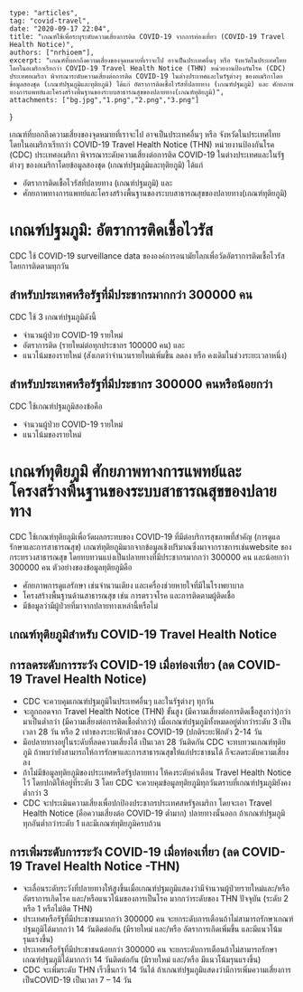 	type: "articles",
	tag: "covid-travel",
	date: "2020-09-17 22:04",
    title: "เกณฑ์ใช้เพื่อระบุระดับความเสี่ยงการติด COVID-19 จากการท่องเที่ยว (COVID-19 Travel Health Notice)",
    authors: ["nrhioem"],
	excerpt: "เกณฑ์ที่บอกถึงความเสี่ยงของจุดหมายที่เราจะไป อาจเป็นประเทศอื่นๆ หรือ จังหวัดในประเทศไทย โดยในอเมริกาเรียกว่า COVID-19 Travel Health Notice (THN) หน่วยงานป้องกันโรค (CDC) ประเทศอเมริกา พิจารณาระดับความเสี่ยงต่อการติด COVID-19 ในต่างประเทศและในรัฐต่างๆ ของอเมริกาโดยข้อมูลสองชุด (เกณฑ์ปฐมภูมิและทุติยภูมิ) ได้แก่ อัตราการติดเชื้อไวรัสที่ปลายทาง (เกณฑ์ปฐมภูมิ) และ ศักยภาพทางการแพทย์และโครงสร้างพื้นฐานของระบบสาธารณสุขของปลายทาง(เกณฑ์ทุติยภูมิ)",
	attachments: ["bg.jpg","1.png","2.png","3.png"]
}

เกณฑ์ที่บอกถึงความเสี่ยงของจุดหมายที่เราจะไป อาจเป็นประเทศอื่นๆ หรือ จังหวัดในประเทศไทย โดยในอเมริกาเรียกว่า COVID-19 Travel Health Notice (THN)
หน่วยงานป้องกันโรค (CDC) ประเทศอเมริกา พิจารณาระดับความเสี่ยงต่อการติด COVID-19 ในต่างประเทศและในรัฐต่างๆ ของอเมริกาโดยข้อมูลสองชุด (เกณฑ์ปฐมภูมิและทุติยภูมิ) ได้แก่
- อัตราการติดเชื้อไวรัสที่ปลายทาง (เกณฑ์ปฐมภูมิ) และ
- ศักยภาพทางการแพทย์และโครงสร้างพื้นฐานของระบบสาธารณสุขของปลายทาง(เกณฑ์ทุติยภูมิ)
# เกณฑ์ปฐมภูมิ: อัตราการติดเชี้อไวรัส
CDC ใช้ COVID-19 surveillance data ขององค์การอนามัยโลกเพื่อวัดอัตราการติดเชื้อไวรัส โดยการติดตามทุกวัน
##  สำหรับประเทศหรือรัฐที่มีประชากรมากกว่า 300000 คน
CDC ใช้ 3 เกณฑ์ปฐมภูมิดังนี้

- จำนวนผู้ป่วย COVID-19 รายใหม่
- อัตราการติด (รายใหม่ต่อทุกประชากร 100000 คน) และ
- แนวโน้มของรายใหม่ (สังเกตว่าจำนวนรายใหม่เพิ่มขึ้น ลดลง หรือ คงเดิมในช่วงระยะเวลาหนึ่ง)

<GatsbyImage image={props.images[1].childImageSharp.gatsbyImageData} alt="barrier"/>

## สำหรับประเทศหรือรัฐที่มีประชากร 300000 คนหรือน้อยกว่า
CDC ใช้เกณฑ์ปฐมภูมิสองข้อคือ

- จำนวนผู้ป่วย COVID-19 รายใหม่
- แนวโน้มของรายใหม่

<GatsbyImage image={props.images[2].childImageSharp.gatsbyImageData} alt="barrier"/>

# เกณฑ์ทุติยภูมิ ศักยภาพทางการแพทย์และโครงสร้างพื้นฐานของระบบสาธารณสุขของปลายทาง

CDC ใช้เกณฑ์ทุติยภูมิเพื่อวัดผลกระทบของ COVID-19 ที่มีต่อบริการสุขภาพที่สำคัญ (การดูแลรักษาและการสาธารณสุข) เกณฑ์ทุติยภูมิมากจากข้อมูลเชิงปริมาณซึ่งมาจากราชการเช่นwebsite ของกระทรวงสาธารณสุข โดยทบทวนแบ่งเป็นปลายทางที่มีประชากรมากกว่า 300000 คน และน้อยกว่า 300000 คน
ตัวอย่างของข้อมูลทุติยภูมิคือ

- ศักยภาพการดูแลรักษา เช่นจำนวนเตียง และเครื่องช่วยหายใจที่มีในโรงพยาบาล
- โครงสร้างพื้นฐานด้านสาธารณสุข เช่น การตรวจโรค และการติดตามผู้ติดเชื้อ
- มีข้อมูลว่ามีผู้ป่วยที่มาจากปลายทางเหล่านี้หรือไม่

## เกณฑ์ทุติยภูมิสำหรับ COVID-19 Travel Health Notice

<GatsbyImage image={props.images[3].childImageSharp.gatsbyImageData} alt="barrier"/>

## การลดระดับการระวัง COVID-19 เมื่อท่องเที่ยว (ลด COVID-19 Travel Health Notice)
- CDC จะควบคุมเกณฑ์ปฐมภูมิในประเทศอื่นๆ และในรัฐต่างๆ ทุกวัน
- จะถูกถอดจาก Travel Health Notice (THN) ขั้นสูง (มีความเสี่ยงต่อการติดเชื้อสูงกว่า)กว่ามาเป็นต่ำกว่า (มีความเสี่ยงต่อการติดเชื้อต่ำกว่า) เมื่อเกณฑ์ปฐมภูมิทั้งหมดอยู่ต่ำกว่าระดับ 3 เป็นเวลา 28 วัน  หรือ 2 เท่าของระยะฟักตัวของ COVID-19 (ปกติระยะฟักตัว 2-14 วัน
- มึอปลายทางอยู่ในระดับที่ลดความเสี่ยงได้ เป็นเวลา 28 วันติดกัน CDC จะทบทวนเกณฑ์ทุติยภูมิ ถ้าพบว่ายังสามารถให้การรักษาและการสาธารณสุขให้แก่ประชาชนได้ ก็จะลดระดับความเสี่ยงลง
- ถ้าไม่มีข้อมูลทุติยภูมิของประเทศหรือรัฐปลายทาง ให้คงระดับคำเตือน Travel Health Notice ไว้ โดยปกติให้อยู่ที่ระดับ 3 โดย CDC จะควบคุมข้อมูลทุติยภูมิทุกวันตราบที่เกณฑ์ปฐมภูมิยังคงต่ำกว่า 3
- CDC จะประเมินความเสี่ยงเพื่อปกป้องประชากรประเทศสหรัฐอเมริกา โดยจะเอา Travel Health Notice (คือความเสี่ยงต่อ COVID-19 ต่ำมาก) ปลายทางนั้นออก ถ้าเกณฑ์ปฐมภูมิทุกอันต่ำกว่าระดับ 1 และมีเกณฑ์ทุติยภูมิครบถ้วน
## การเพิ่มระดับการระวัง COVID-19 เมื่อท่องเที่ยว (ลด COVID-19 Travel Health Notice -THN)
- จะเลื่อนระดับระวังที่ปลายทางให้สูงขึ้นเมื่อเกณฑ์ปฐมภูมิแสดงว่ามีจำนวนผู้ป่วยรายใหม่และ/หรืออัตราการเกิดโรค และ/หรือแนวโน้มของการเป็นโรค มากกว่าระดับของ THN ปัจจุบัน (ระดับ 2 หรือ 1 หรือไม่ติด THN)
- ประเทศหรือรัฐที่มีประชาชนมากกว่า 300000 คน จะยกระดับการเตือนถ้าไม่สามารถรักษาเกณฑ์ปฐมภูมิได้มากกว่า 14 วันติดต่อกัน (มีรายใหม่ และ/หรือ อัตราการเกิดเพิ่มขึ้น และมีแนวโน้มรุนแรงขึ้น)
- ประเทศหรือรัฐที่มีประชาชนน้อยกว่า 300000 คน จะยกระดับการเตือนถ้าไม่สามารถรักษาเกณฑ์ปฐมภูมิได้มากกว่า 14 วันติดต่อกัน (มีรายใหม่  และ/หรือ มีแนวโน้มรุนแรงขึ้น)
- CDC จะเพิ่มระดับ THN เร็วขึ้นกว่า 14 วันได้ ถ้าเกณฑ์ปฐมภูมิแสดงว่ามีการเพิ่มความเสี่ยงการเป็นCOVID-19 เป็นเวลา 7 – 14 วัน